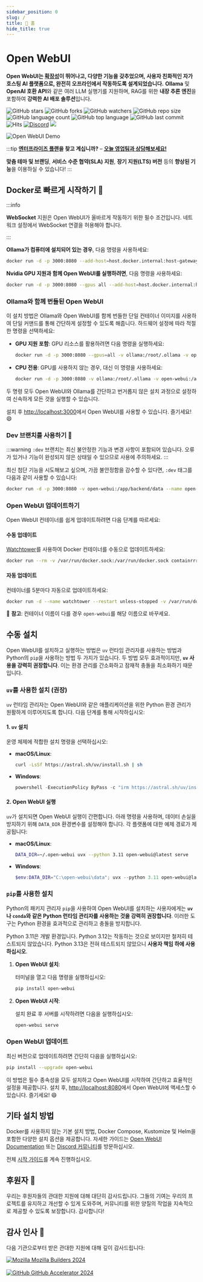 ```yaml
---
sidebar_position: 0
slug: /
title: 🏡 홈
hide_title: true
---
```



# Open WebUI


**Open WebUI는 [확장성](https://docs.openwebui.com/features/plugin/)이 뛰어나고, 다양한 기능을 갖추었으며, 사용자 친화적인 자가 호스팅 AI 플랫폼으로, 완전히 오프라인에서 작동하도록 설계되었습니다.** **Ollama** 및 **OpenAI 호환 API**와 같은 여러 LLM 실행기를 지원하며, RAG를 위한 **내장 추론 엔진**을 포함하여 **강력한 AI 배포 솔루션**입니다.

![GitHub stars](https://img.shields.io/github/stars/open-webui/open-webui?style=social)
![GitHub forks](https://img.shields.io/github/forks/open-webui/open-webui?style=social)
![GitHub watchers](https://img.shields.io/github/watchers/open-webui/open-webui?style=social)
![GitHub repo size](https://img.shields.io/github/repo-size/open-webui/open-webui)
![GitHub language count](https://img.shields.io/github/languages/count/open-webui/open-webui)
![GitHub top language](https://img.shields.io/github/languages/top/open-webui/open-webui)
![GitHub last commit](https://img.shields.io/github/last-commit/open-webui/open-webui?color=red)
![Hits](https://hits.seeyoufarm.com/api/count/incr/badge.svg?url=https%3A%2F%2Fgithub.com%2Follama-webui%2Follama-wbui&count_bg=%2379C83D&title_bg=%23555555&icon=&icon_color=%23E7E7E7&title=hits&edge_flat=false)
[![Discord](https://img.shields.io/badge/Discord-Open_WebUI-blue?logo=discord&logoColor=white)](https://discord.gg/5rJgQTnV4s)
[![](https://img.shields.io/static/v1?label=Sponsor&message=%E2%9D%A4&logo=GitHub&color=%23fe8e86)](https://github.com/sponsors/tjbck)

![Open WebUI Demo](/images/demo.gif)

:::tip
**[엔터프라이즈 플랜](https://docs.openwebui.com/enterprise)을 찾고 계십니까?** – **[오늘 영업팀과 상담해보세요!](mailto:sales@openwebui.com)**

**맞춤 테마 및 브랜딩**, **서비스 수준 협약(SLA) 지원**, **장기 지원(LTS) 버전** 등의 **향상된 기능**을 이용하실 수 있습니다!
:::

<TopBanners />

## Docker로 빠르게 시작하기 🐳

:::info

**WebSocket** 지원은 Open WebUI가 올바르게 작동하기 위한 필수 조건입니다. 네트워크 설정에서 WebSocket 연결을 허용해야 합니다.

:::

**Ollama가 컴퓨터에 설치되어 있는 경우**, 다음 명령을 사용하세요:

```bash
docker run -d -p 3000:8080 --add-host=host.docker.internal:host-gateway -v open-webui:/app/backend/data --name open-webui --restart always ghcr.io/open-webui/open-webui:main
```

**Nvidia GPU 지원과 함께 Open WebUI를 실행하려면**, 다음 명령을 사용하세요:

```bash
docker run -d -p 3000:8080 --gpus all --add-host=host.docker.internal:host-gateway -v open-webui:/app/backend/data --name open-webui --restart always ghcr.io/open-webui/open-webui:cuda
```

### Ollama와 함께 번들된 Open WebUI

이 설치 방법은 Ollama와 Open WebUI를 함께 번들한 단일 컨테이너 이미지를 사용하여 단일 커맨드를 통해 간단하게 설정할 수 있도록 해줍니다. 하드웨어 설정에 따라 적절한 명령을 선택하세요:

- **GPU 지원 포함**:
  GPU 리소스를 활용하려면 다음 명령을 실행하세요:

  ```bash
  docker run -d -p 3000:8080 --gpus=all -v ollama:/root/.ollama -v open-webui:/app/backend/data --name open-webui --restart always ghcr.io/open-webui/open-webui:ollama
  ```

- **CPU 전용**:
  GPU를 사용하지 않는 경우, 대신 이 명령을 사용하세요:

  ```bash
  docker run -d -p 3000:8080 -v ollama:/root/.ollama -v open-webui:/app/backend/data --name open-webui --restart always ghcr.io/open-webui/open-webui:ollama
  ```

두 명령 모두 Open WebUI와 Ollama를 간단하고 번거롭지 않은 설치 과정으로 설정하여 신속하게 모든 것을 실행할 수 있습니다.

설치 후 [http://localhost:3000](http://localhost:3000)에서 Open WebUI를 사용할 수 있습니다. 즐기세요! 😄

### Dev 브랜치를 사용하기 🌙

:::warning
`:dev` 브랜치는 최신 불안정한 기능과 변경 사항이 포함되어 있습니다. 오류가 있거나 기능이 완성되지 않은 상태일 수 있으므로 사용에 주의하세요.
:::

최신 첨단 기능을 시도해보고 싶으며, 가끔 불안정함을 감수할 수 있다면, `:dev` 태그를 다음과 같이 사용할 수 있습니다:

```bash
docker run -d -p 3000:8080 -v open-webui:/app/backend/data --name open-webui --restart always ghcr.io/open-webui/open-webui:dev
```

### Open WebUI 업데이트하기

Open WebUI 컨테이너를 쉽게 업데이트하려면 다음 단계를 따르세요:

#### 수동 업데이트
[Watchtower](https://containrrr.dev/watchtower)를 사용하여 Docker 컨테이너를 수동으로 업데이트하세요:
```bash
docker run --rm -v /var/run/docker.sock:/var/run/docker.sock containrrr/watchtower --run-once open-webui
```

#### 자동 업데이트
컨테이너를 5분마다 자동으로 업데이트하세요:
```bash
docker run -d --name watchtower --restart unless-stopped -v /var/run/docker.sock:/var/run/docker.sock containrrr/watchtower --interval 300 open-webui
```

🔧 **참고**: 컨테이너 이름이 다를 경우 `open-webui`를 해당 이름으로 바꾸세요.

## 수동 설치

Open WebUI를 설치하고 실행하는 방법은 `uv` 런타임 관리자를 사용하는 방법과 Python의 `pip`을 사용하는 방법 두 가지가 있습니다. 두 방법 모두 효과적이지만, **`uv` 사용을 강력히 권장합니다**. 이는 환경 관리를 간소화하고 잠재적 충돌을 최소화하기 때문입니다.

### `uv`를 사용한 설치 (권장)

`uv` 런타임 관리자는 Open WebUI와 같은 애플리케이션을 위한 Python 환경 관리가 원활하게 이루어지도록 합니다. 다음 단계를 통해 시작하십시오:

#### 1. `uv` 설치

운영 체제에 적합한 설치 명령을 선택하십시오:

- **macOS/Linux**:  
  ```bash
  curl -LsSf https://astral.sh/uv/install.sh | sh
  ```

- **Windows**:  
  ```powershell
  powershell -ExecutionPolicy ByPass -c "irm https://astral.sh/uv/install.ps1 | iex"
  ```

#### 2. Open WebUI 실행

`uv`가 설치되면 Open WebUI 실행이 간편합니다. 아래 명령을 사용하며, 데이터 손실을 방지하기 위해 `DATA_DIR` 환경변수를 설정해야 합니다. 각 플랫폼에 대한 예제 경로가 제공됩니다:

- **macOS/Linux**:  
  ```bash
  DATA_DIR=~/.open-webui uvx --python 3.11 open-webui@latest serve
  ```

- **Windows**:  
  ```powershell
  $env:DATA_DIR="C:\open-webui\data"; uvx --python 3.11 open-webui@latest serve
  ```



### `pip`를 사용한 설치

Python의 패키지 관리자 `pip`을 사용하여 Open WebUI를 설치하는 사용자에게는 **`uv`나 `conda`와 같은 Python 런타임 관리자를 사용하는 것을 강력히 권장합니다**. 이러한 도구는 Python 환경을 효과적으로 관리하고 충돌을 방지합니다.

Python 3.11은 개발 환경입니다. Python 3.12는 작동하는 것으로 보이지만 철저히 테스트되지 않았습니다. Python 3.13은 전혀 테스트되지 않았으니 **사용자 책임 하에 사용하십시오**.

1. **Open WebUI 설치**:  

   터미널을 열고 다음 명령을 실행하십시오:  
   ```bash
   pip install open-webui
   ```

2. **Open WebUI 시작**:  

   설치 완료 후 서버를 시작하려면 다음을 실행하십시오:  
   ```bash
   open-webui serve
   ```

### Open WebUI 업데이트

최신 버전으로 업데이트하려면 간단히 다음을 실행하십시오:  

```bash
pip install --upgrade open-webui
```

이 방법은 필수 종속성을 모두 설치하고 Open WebUI를 시작하여 간단하고 효율적인 설정을 제공합니다. 설치 후, [http://localhost:8080](http://localhost:8080)에서 Open WebUI에 액세스할 수 있습니다. 즐기세요! 😄

## 기타 설치 방법

Docker를 사용하지 않는 기본 설치 방법, Docker Compose, Kustomize 및 Helm을 포함한 다양한 설치 옵션을 제공합니다. 자세한 가이드는 [Open WebUI Documentation](https://docs.openwebui.com/getting-started/) 또는 [Discord 커뮤니티](https://discord.gg/5rJgQTnV4s)를 방문하십시오.

전체 [시작 가이드](/getting-started)를 계속 진행하십시오.

## 후원자 🙌


<SponsorList />


우리는 후원자들의 관대한 지원에 대해 대단히 감사드립니다. 그들의 기여는 우리의 프로젝트를 유지하고 개선할 수 있게 도와주며, 커뮤니티를 위한 양질의 작업을 지속적으로 제공할 수 있도록 보장합니다. 감사합니다!


## 감사 인사 🙏

다음 기관으로부터 받은 관대한 지원에 대해 깊이 감사드립니다:

<p>


  <a href="https://builders.mozilla.org/" title="Mozilla Builders 2024" target="_blank" rel="noopener">
    <img src="/images/grants/mozilla.png" alt="Mozilla" width={"300px"} style={{verticalAlign:'middle',marginRight:'12px'}} />
    <span style={{verticalAlign:'middle', fontWeight:600, fontSize:'1.05em'}}>Mozilla Builders 2024</span>
  </a>

  <br/>
  <br/>

  <a href="https://github.com/accelerator" title="GitHub Accelerator 2024" target="_blank" rel="noopener">
    <img src="/images/grants/github.png" alt="GitHub" width={"300px"} style={{verticalAlign:'middle',marginRight:'16px'}} />
    <span style={{verticalAlign:'middle', fontWeight:600, fontSize:'1.05em'}}>GitHub Accelerator 2024</span>
  </a>

  
</p>
